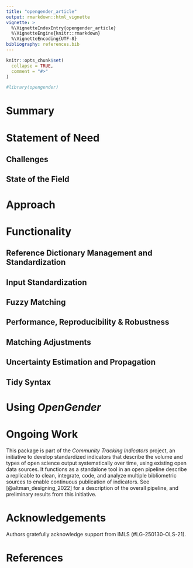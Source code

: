 ```yaml
---
title: "opengender_article"
output: rmarkdown::html_vignette
vignette: >
  %\VignetteIndexEntry{opengender_article}
  %\VignetteEngine{knitr::rmarkdown}
  %\VignetteEncoding{UTF-8}
bibliography: references.bib
---
```


```r
knitr::opts_chunk$set(
  collapse = TRUE,
  comment = "#>"
)
```

```r
#library(opengender)
```

# Summary

# Statement of Need

## Challenges

## State of the Field

# Approach

# Functionality

## Reference Dictionary Management and Standardization

## Input Standardization

## Fuzzy Matching

## Performance, Reproducibility & Robustness  

## Matching Adjustments

## Uncertainty Estimation and Propagation

## Tidy Syntax

# Using *OpenGender*

# Ongoing Work

This package is part of the *Community Tracking Indicators* project, an initiative to develop standardized indicators that describe the volume and types of open science output systematically over time, using existing open data sources. It functions as a standalone tool in an open pipeline describe a replicable to clean, integrate, code, and analyze multiple bibliometric sources to enable continuous publication of indicators. See [@altman_designing_2022] for a description of the overall pipeline, and preliminary results from this initiative.

# Acknowledgements

Authors gratefully acknowledge support from IMLS (#LG-250130-OLS-21).

# References
